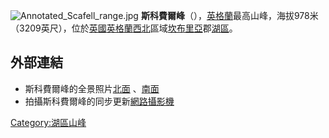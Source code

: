 {{not|斯科費爾山}}
{{Infobox mountain
| name = Scafell Pike
| photo =Scafell massif.jpg
| photo_caption =
| elevation_m = 978
| elevation_ref =
| prominence_m = 912
| prominence_ref =
| parent_peak =
| map = United Kingdom Lake District
| map_caption =
| map_size = 200
| label_position = right
| listing =
| location = [[坎布里亞郡|坎布里亞郡]][[湖區|湖區]]
| range = Southern Fells
| coordinates = {{coord|54|27|15.2|N|3|12|41.5|W|type:mountain_scale:100000|format=dms|display=inline,title}}
| coordinates_ref =
| grid_ref_UK = NY215072
| topo =
}}
[[File:Annotated_Scafell_range.jpg|thumb]]
'''斯科費爾峰'''（{{lang-en|'''Scafell Pike'''}}），[[英格蘭|英格蘭]]最高山峰，海拔978米（3209英尺），位於[[英國|英國]][[英格蘭|英格蘭]][[西北英格蘭|西北]]區域[[坎布里亞郡|坎布里亞]]郡[[湖區|湖區]]。

==外部連結== 
*斯科費爾峰的全景照片[http://www.viewfinderpanoramas.org/panoramas/CUM/Scafellpike-north.gif 北面] {{Wayback|url=http://www.viewfinderpanoramas.org/panoramas/CUM/Scafellpike-north.gif |date=20081030190052 }}、[http://www.viewfinderpanoramas.org/panoramas/CUM/Scafellpike-south.gif 南面] {{Wayback|url=http://www.viewfinderpanoramas.org/panoramas/CUM/Scafellpike-south.gif |date=20081030190101 }}
*拍攝斯科費爾峰的同步更新[http://www.214fells.com/webcam.html  網路攝影機] {{Wayback|url=http://www.214fells.com/webcam.html |date=20080827200141 }}

[[Category:湖區山峰|Category:湖區山峰]]